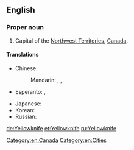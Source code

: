 ==English==
{{wikipedia}}

===Proper noun===
{{en-proper noun|head=[[yellow|Yellow]][[knife]]}}

# Capital of the [[Northwest Territories]], [[Canada]].

====Translations====
{{trans-top|capital of the Northwest Territories, Canada}}
* Chinese:
*: Mandarin: {{t|cmn|耶洛奈夫|tr=Yēluònàifū|sc=Hani}}, {{t|cmn|黃刀鎮|sc=Hani}}, {{t|cmn|黄刀镇|tr=Huángdāo zhèn|sc=Hani}}
* Esperanto: {{t-|eo|Yellowknife}}, {{qualifier|Esperantized}} {{t-|eo|Jelonajfo}}
{{trans-mid}}
* Japanese: {{t-|ja|イエローナイフ|tr=Ierōnaifu|sc=Jpan}}
* Korean: {{t-|ko|옐로나이프|tr=Yellonaipeu|sc=Kore}}
* Russian: {{t-|ru|Йеллоунайф|m|tr=Jéllounajf, Jellounájf|sc=Cyrl}}
{{trans-bottom}}

[[Category:en:Canada]]
[[Category:en:Cities]]

[[de:Yellowknife]]
[[et:Yellowknife]]
[[ru:Yellowknife]]
